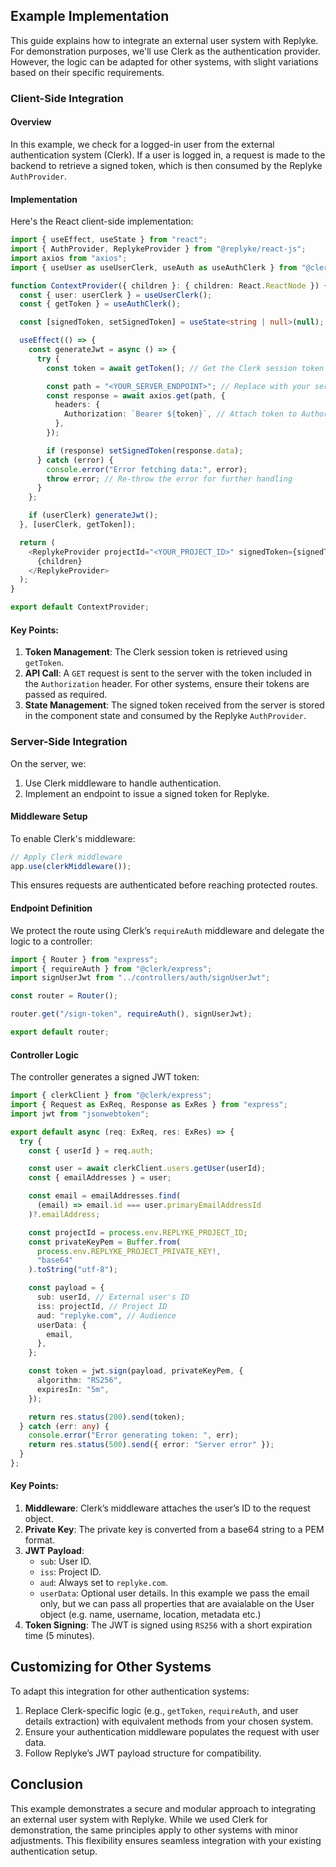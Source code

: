 ## Example Implementation

This guide explains how to integrate an external user system with Replyke. For demonstration purposes, we'll use Clerk as the authentication provider. However, the logic can be adapted for other systems, with slight variations based on their specific requirements.

### Client-Side Integration

#### Overview

In this example, we check for a logged-in user from the external authentication system (Clerk). If a user is logged in, a request is made to the backend to retrieve a signed token, which is then consumed by the Replyke `AuthProvider`.

#### Implementation

Here's the React client-side implementation:

```typescript
import { useEffect, useState } from "react";
import { AuthProvider, ReplykeProvider } from "@replyke/react-js";
import axios from "axios";
import { useUser as useUserClerk, useAuth as useAuthClerk } from "@clerk/clerk-react";

function ContextProvider({ children }: { children: React.ReactNode }) {
  const { user: userClerk } = useUserClerk();
  const { getToken } = useAuthClerk();

  const [signedToken, setSignedToken] = useState<string | null>(null);

  useEffect(() => {
    const generateJwt = async () => {
      try {
        const token = await getToken(); // Get the Clerk session token

        const path = "<YOUR_SERVER_ENDPOINT>"; // Replace with your server's endpoint
        const response = await axios.get(path, {
          headers: {
            Authorization: `Bearer ${token}`, // Attach token to Authorization header
          },
        });

        if (response) setSignedToken(response.data);
      } catch (error) {
        console.error("Error fetching data:", error);
        throw error; // Re-throw the error for further handling
      }
    };

    if (userClerk) generateJwt();
  }, [userClerk, getToken]);

  return (
    <ReplykeProvider projectId="<YOUR_PROJECT_ID>" signedToken={signedToken}>
      {children}
    </ReplykeProvider>
  );
}

export default ContextProvider;

```

#### Key Points:

1.  **Token Management**: The Clerk session token is retrieved using `getToken`.
2.  **API Call**: A `GET` request is sent to the server with the token included in the `Authorization` header. For other systems, ensure their tokens are passed as required.
3.  **State Management**: The signed token received from the server is stored in the component state and consumed by the Replyke `AuthProvider`.

### Server-Side Integration

On the server, we:

1.  Use Clerk middleware to handle authentication.
2.  Implement an endpoint to issue a signed token for Replyke.

#### Middleware Setup

To enable Clerk's middleware:

```typescript
// Apply Clerk middleware
app.use(clerkMiddleware());

```

This ensures requests are authenticated before reaching protected routes.

#### Endpoint Definition

We protect the route using Clerk’s `requireAuth` middleware and delegate the logic to a controller:

```typescript
import { Router } from "express";
import { requireAuth } from "@clerk/express";
import signUserJwt from "../controllers/auth/signUserJwt";

const router = Router();

router.get("/sign-token", requireAuth(), signUserJwt);

export default router;

```

#### Controller Logic

The controller generates a signed JWT token:

```typescript
import { clerkClient } from "@clerk/express";
import { Request as ExReq, Response as ExRes } from "express";
import jwt from "jsonwebtoken";

export default async (req: ExReq, res: ExRes) => {
  try {
    const { userId } = req.auth;

    const user = await clerkClient.users.getUser(userId);
    const { emailAddresses } = user;

    const email = emailAddresses.find(
      (email) => email.id === user.primaryEmailAddressId
    )?.emailAddress;

    const projectId = process.env.REPLYKE_PROJECT_ID;
    const privateKeyPem = Buffer.from(
      process.env.REPLYKE_PROJECT_PRIVATE_KEY!,
      "base64"
    ).toString("utf-8");

    const payload = {
      sub: userId, // External user's ID
      iss: projectId, // Project ID
      aud: "replyke.com", // Audience
      userData: {
        email,
      },
    };

    const token = jwt.sign(payload, privateKeyPem, {
      algorithm: "RS256",
      expiresIn: "5m",
    });

    return res.status(200).send(token);
  } catch (err: any) {
    console.error("Error generating token: ", err);
    return res.status(500).send({ error: "Server error" });
  }
};

```

#### Key Points:

1.  **Middleware**: Clerk’s middleware attaches the user’s ID to the request object.
2.  **Private Key**: The private key is converted from a base64 string to a PEM format.
3.  **JWT Payload**:
    -   `sub`: User ID.
    -   `iss`: Project ID.
    -   `aud`: Always set to `replyke.com`.
    -   `userData`: Optional user details. In this example we pass the email only, but we can pass all properties that are avaialable on the User object (e.g. name, username, location, metadata etc.)
4.  **Token Signing**: The JWT is signed using `RS256` with a short expiration time (5 minutes).

## Customizing for Other Systems

To adapt this integration for other authentication systems:

1.  Replace Clerk-specific logic (e.g., `getToken`, `requireAuth`, and user details extraction) with equivalent methods from your chosen system.
2.  Ensure your authentication middleware populates the request with user data.
3.  Follow Replyke’s JWT payload structure for compatibility.

## Conclusion

This example demonstrates a secure and modular approach to integrating an external user system with Replyke. While we used Clerk for demonstration, the same principles apply to other systems with minor adjustments. This flexibility ensures seamless integration with your existing authentication setup.